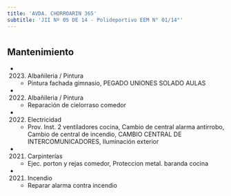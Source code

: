 ```yaml
---
title: 'AVDA. CHORROARIN 365'
subtitle: 'JII Nº 05 DE 14 - Polideportivo EEM N° 01/14°'
---
```


#


## Mantenimiento

*  (2023) Albañileria / Pintura 
    + Pintura fachada gimnasio, PEGADO UNIONES SOLADO AULAS

*  (2022) Albañileria / Pintura 
    + Reparación de cielorraso comedor

*  (2022) Electricidad 
    + Prov. Inst. 2 ventiladores cocina, Cambio de central alarma antirrobo, Cambio de central de incendio, CAMBIO CENTRAL DE INTERCOMUNICADORES, Iluminación exterior

*  (2021) Carpinterías 
    + Ejec. porton y rejas comedor, Proteccion metal. baranda cocina

*  (2021) Incendio 
    + Reparar alarma contra incendio




